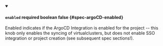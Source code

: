 
<details className="config-field" data-expandable="false" open>
<summary>

#### `enabled` <span className="config-field-required" data-required="false">required</span> <span className="config-field-type">boolean</span> <span className="config-field-default">false</span> <span className="config-field-enum"></span> {#spec-argoCD-enabled}

Enabled indicates if the ArgoCD Integration is enabled for the project -- this knob only
enables the syncing of virtualclusters, but does not enable SSO integration or project
creation (see subsequent spec sections!).

</summary>



</details>
